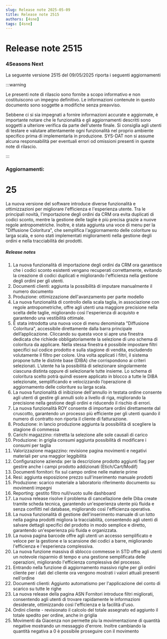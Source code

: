 ```yaml
---
slug: Release note 2025-05-09
title: Release note 2515
authors: [4sne]
tags: [4sne]
---
```


# Release note 2515

### 4Seasons Next

La seguente versione 2515 del 09/05/2025 riporta i seguenti aggiornamenti

:::warning

Le presenti note di rilascio sono fornite a scopo informativo e non costituiscono un impegno definitivo. Le informazioni contenute in questo documento sono soggette a modifiche senza preavviso.

Sebbene ci si sia impegnati a fornire informazioni accurate e aggiornate, è importante notare che le funzionalità e gli aggiornamenti descritti sono soggetti a ulteriore verifica da parte dell'utente finale.  Si consiglia agli utenti di testare e valutare attentamente ogni funzionalità nel proprio ambiente specifico prima di implementarla in produzione.
SYS-DAT non si assume alcuna responsabilità per eventuali errori od omissioni presenti in queste note di rilascio.

:::


<!-- truncate -->

### Aggiornamenti:        

#  25

La nuova versione del software introduce diverse funzionalità e ottimizzazioni per migliorare l'efficienza e l'esperienza utente. Tra le principali novità, l'importazione degli ordini da CRM ora evita duplicati di codici sconto, mentre la gestione delle taglie è più precisa grazie a nuove regole antropometriche. Inoltre, è stata aggiunta una voce di menu per la "Diffusione Coloritura", che semplifica l'aggiornamento delle coloriture su larga scala, e sono stati implementati miglioramenti nella gestione degli ordini e nella tracciabilità dei prodotti.


##### Release notes

1. La nuova funzionalità di importazione degli ordini da CRM ora garantisce che i codici sconto esistenti vengano recuperati correttamente, evitando la creazione di codici duplicati e migliorando l'efficienza nella gestione degli ordini per gli utenti.
1. Documenti clienti: aggiunta la possibilità di imputare manualmente il numero documento 
1. Produzione: ottimizzazione dell'avanzamento per parte modello 
1. La nuova funzionalità di controllo della scala taglia, in associazione con regole antropometriche, offre agli utenti una maggiore precisione nella scelta delle taglie, migliorando così l'esperienza di acquisto e garantendo una vestibilità ottimale.
1.  È stata introdotta una nuova voce di menu denominata &quot;Diffusione Coloritura&quot;, accessibile direttamente dalla barra principale dell’applicazione. Cliccando su questa voce si apre una finestra dedicata che richiede obbligatoriamente la selezione di uno schema di coloritura da applicare. Nella stessa finestra è possibile impostare filtri specifici sul codice prodotto e sulla stagione di vendita, escludendo volutamente il filtro per colore. Una volta applicati i filtri, il sistema propone tutte le distinte base (DIBA) che corrispondono ai criteri selezionati. L’utente ha la possibilità di selezionare singolarmente ciascuna distinta oppure di selezionarle tutte insieme. Lo schema di coloritura scelto potrà quindi essere applicato in blocco a tutte le DIBA selezionate, semplificando e velocizzando l’operazione di aggiornamento delle coloriture su larga scala.  
1. La nuova funzionalità di inibizione dell'annullo in testata ordine consente agli utenti di gestire gli annulli solo a livello di riga, migliorando la precisione nella gestione degli ordini e riducendo il rischio di errori.
1. La nuova funzionalità ROY consente di importare ordini direttamente dal cruscotto, garantendo un processo più efficiente per gli utenti quando il numero di contratto non riporta il cliente di fatturazione.
1. Produzione: in lancio produzione aggiunta la possibilità di scegliere la stagione di commessa 
1. Carichi magazzino: ristretta la selezione alle sole causali di carico 
1. Produzione: in griglia consumi aggiunta possibilità di modificare i consumi per taglia 
1. Valorizzazione magazzino: revisione pagina movimenti e negativi materiali per una maggior leggibilità 
1. Configurazione azienda: per la descrizione prodotto aggiunti flag per gestire anche i campi prodotto addizionati (Etich/Cart/Modif) 
1. Documenti fornitori: fix sul campo ordine nelle materie prime 
1. Resi: aggiunta esposizione prezzo sull'inserimento manuale prodotti 
1. Produzione: scarico materiale a laboratorio riferimento documento su movimenti impegni 
1. Reporting: gestito filtro null/vuoto sulle dashboard 
1. La nuova release risolve il problema di cancellazione delle Diba create tramite scheda tecnica, garantendo un'esperienza utente più fluida e senza conflitti nel database, migliorando così l'efficienza operativa.
1. La nuova funzionalità di gestione dell'inserimento manuale di un lotto nella pagina prodotti migliora la tracciabilità, consentendo agli utenti di salvare dettagli specifici del prodotto in modo semplice e diretto, garantendo un'esperienza più fluida e organizzata.
1. La nuova pagina barcode offre agli utenti un accesso semplificato e veloce per la gestione e la scansione dei codici a barre, migliorando l'efficienza e l'esperienza complessiva.
1. La nuova funzione massiva di sblocco commesse in STD offre agli utenti un notevole risparmio di tempo e una gestione semplificata delle operazioni, migliorando l'efficienza complessiva del processo.
1. Entrando nella funzione di aggiornamento massivo righe per gli ordini cliente per i dati del cliente ora vengono mostrati i valori attuali presenti nell'ordine 
1. Documenti clienti: Aggiunto automatismo per l'applicazione del conto di scarico su tutte le righe 
1. La nuova release della pagina ASN Fornitori introduce filtri migliorati, consentendo agli utenti di trovare rapidamente le informazioni desiderate, ottimizzando così l'efficienza e la facilità d'uso.
1. Ordini cliente - revisionato il calcolo del totale assegnato ed aggiunto il totale spedito per ordine, anche in griglia 
1. Movimenti da Giacenza non permette piu la movimentazione di quantità negative mostrando un messaggio d'errore. Inoltre cambiando la quantità negativa a 0 è possibile proseguire con il movimento 

